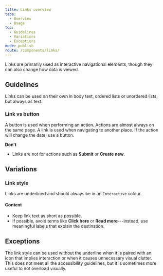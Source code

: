 ```yaml
---
title: Links overview
tabs:
  - Overview
  - Usage
toc:
  - Guidelines
  - Variations
  - Exceptions
mode: publish
route: /components/links/
---
```


Links are primarily used as interactive navigational elements, though they can also change how data is viewed.

<!--One to two sentences as an introduction to the component-->

## Guidelines

<!--List how to use it, sizes, widths, grid interactions, color allowances -->

Links can be used on their own in body text, ordered lists or unordered lists, but always as text.

### Link vs button

A button is used when performing an action. Actions are almost always on the same page. A link is used when navigating to another place. If the action will change the data, use a button.

**Don't**

<!--Bullet point list if needed -->

- Links are not for actions such as **Submit** or **Create new**.

## Variations

### Link style

<!--One ### heading per frame in Figma, explaning each componnet in that frame. One 'content' section per variation if needed -->

Links are underlined and should always be in an `Interactive` colour.

<FigmaImage
  url="https://www.figma.com/file/0bGXR2sCwMVSDNyyzu5BXrO5/Desktop-UI?node-id=609%3A4845"
  alt="Figma design of links"
/>

#### Content

- Keep link text as short as possible.
- If possible, avoid terms like **Click here** or **Read more**---instead, use meaningful labels that explain the destination.

## Exceptions

The link style can be used without the underline when it is paired with an icon that implies interaction or when it causes unnecessary visual clutter. This does not meet all the accessibility guidelines, but it is sometimes more useful to not overload visually.
